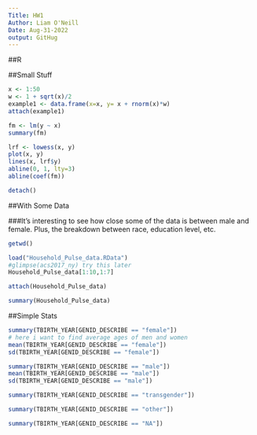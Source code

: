 ```yaml
---
Title: HW1
Author: Liam O'Neill
Date: Aug-31-2022
output: GitHug
---
```

##R

##Small Stuff
```r
x <- 1:50
w <- 1 + sqrt(x)/2
example1 <- data.frame(x=x, y= x + rnorm(x)*w)
attach(example1)
```

```r
fm <- lm(y ~ x)
summary(fm)
```

```r
lrf <- lowess(x, y)
plot(x, y)
lines(x, lrf$y)
abline(0, 1, lty=3)
abline(coef(fm))
```

```r
detach()
```

##With Some Data

###It's interesting to see how close some of the data is between male and female.  Plus, the breakdown between race, education level, etc.

```r
getwd()
```
```r
load("Household_Pulse_data.RData")
#glimpse(acs2017_ny) try this later
Household_Pulse_data[1:10,1:7]
```
```r
attach(Household_Pulse_data)
```
```r
summary(Household_Pulse_data)
```

##Simple Stats

```r
summary(TBIRTH_YEAR[GENID_DESCRIBE == "female"])
# here i want to find average ages of men and women
mean(TBIRTH_YEAR[GENID_DESCRIBE == "female"])
sd(TBIRTH_YEAR[GENID_DESCRIBE == "female"])
```
```r
summary(TBIRTH_YEAR[GENID_DESCRIBE == "male"])
mean(TBIRTH_YEAR[GENID_DESCRIBE == "male"])
sd(TBIRTH_YEAR[GENID_DESCRIBE == "male"])
```
```r
summary(TBIRTH_YEAR[GENID_DESCRIBE == "transgender"])
```
```r
summary(TBIRTH_YEAR[GENID_DESCRIBE == "other"])
```
```r
summary(TBIRTH_YEAR[GENID_DESCRIBE == "NA"])
```